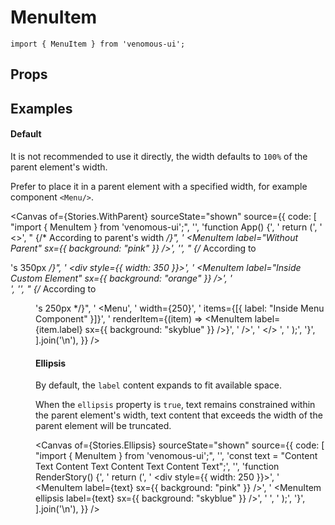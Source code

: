 
<Meta of={Stories} />

# MenuItem

```tsx
import { MenuItem } from 'venomous-ui';
```

## Props

<Controls />
<Canvas of={Stories.Default} />

## Examples

#### Default

It is not recommended to use it directly, the width defaults to `100%` of the parent element's width.

Prefer to place it in a parent element with a specified width, for example component `<Menu/>`.

<Canvas
  of={Stories.WithParent}
  sourceState="shown"
  source={{
    code: [
      "import { MenuItem } from 'venomous-ui';",
      '',
      'function App() {',
      '  return (',
      '    <>',
      "      {/* According to parent's width */}",
      '      <MenuItem label="Without Parent" sx={{ background: "pink" }} />',
      '',
      "      {/* According to <div/>'s 350px */}",
      '      <div style={{ width: 350 }}>',
      '        <MenuItem label="Inside Custom Element" sx={{ background: "orange" }} />',
      '      </div>',
      '',
      "      {/* According to <Menu/>'s 250px */}",
      '      <Menu',
      '        width={250}',
      '        items={[{ label: "Inside Menu Component" }]}',
      '        renderItem={(item) => <MenuItem label={item.label} sx={{ background: "skyblue" }} />}',
      '      />',
      '    </> ',
      '  );',
      '}',
    ].join('\n'),
  }}
/>

#### Ellipsis

By default, the `label` content expands to fit available space.

When the `ellipsis` property is `true`, text remains constrained within the parent element's width, text content that exceeds the width of the parent element will be truncated.

<Canvas
  of={Stories.Ellipsis}
  sourceState="shown"
  source={{
    code: [
      "import { MenuItem } from 'venomous-ui';",
      '',
      'const text = "Content Text Content Text Content Text Content Text";',
      '',
      'function RenderStory() {',
      '  return (',
      '    <div style={{ width: 250 }}>',
      '      <MenuItem label={text} sx={{ background: "pink" }} />',
      '      <MenuItem ellipsis label={text} sx={{ background: "skyblue" }} />',
      '    </div>',
      '  );',
      '}',
    ].join('\n'),
  }}
/>
